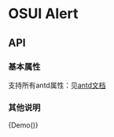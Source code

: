 
<Meta title="Tabs" component={Demo} />

# OSUI Alert

## API

### 基本属性

支持所有antd属性：见[antd文档](https://ant.design/components/menu-cn/)

### 其他说明

<Preview>
  <Story name="Demo">
        {Demo()}
  </Story>
</Preview>
